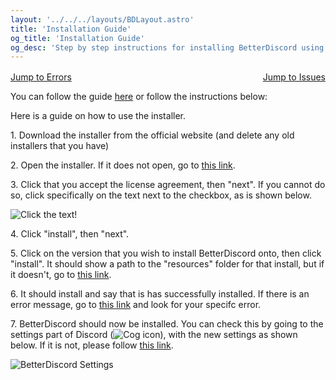 ```yaml
---
layout: '../../../layouts/BDLayout.astro'
title: 'Installation Guide'
og_title: 'Installation Guide'
og_desc: 'Step by step instructions for installing BetterDiscord using the installer.'
---
```



<div style="display: flex; width: 100%; justify-content: space-between; margin-top: 1rem;">
    <a href="/BetterDiscord/install/errors" class="button">Jump to Errors</a>
    <a href="/BetterDiscord/install/issues" class="button">Jump to Issues</a>
</div>

You can follow the guide <a href="/BetterDiscord/v-install">here</a> or follow the instructions below:

Here is a guide on how to use the installer.

1\. Download the installer from the <ExternalLink href="https://betterdiscord.app">official website</ExternalLink> (and delete any old installers that you have)

2\. Open the installer. If it does not open, go to <a href="/BetterDiscord/install/issues">this link</a>.

3\. Click that you accept the license agreement, then "next". If you cannot do so, click specifically on the text next to the checkbox, as is shown below.

<img src="https://i.imgur.com/aIjzoAf.png" alt="Click the text!" />

4\. Click "install", then "next".

5\. Click on the version that you wish to install BetterDiscord onto, then click "install". It should show a path to the "resources" folder for that install, but if it doesn't, go to <a href="/BetterDiscord/install/issues">this link</a>.

6\. It should install and say that is has successfully installed. If there is an error message, go to <a href="/BetterDiscord/install/errors">this link</a> and look for your specifc error.

7\. BetterDiscord should now be installed. You can check this by going to the settings part of Discord (<img src="https://i.imgur.com/H1XCRcO.png" alt="Cog icon" class="cog-img" />), with the new settings as shown below. If it is not, please follow <a href="/BetterDiscord/install/issues">this link</a>.

<img src="https://i.imgur.com/siYiZRQ.png" alt="BetterDiscord Settings" />

<br />